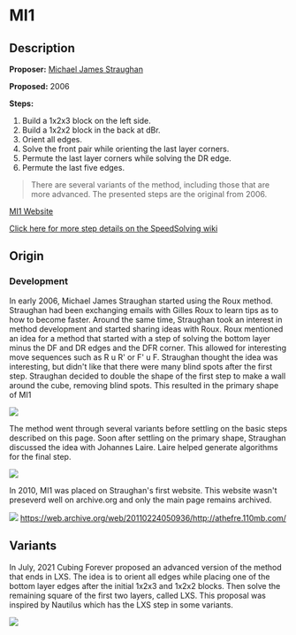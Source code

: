 # MI1

## Description

**Proposer:** [Michael James Straughan](CubingContributors/MethodDevelopers.md#straughan-michael-james-athefre)

**Proposed:** 2006

**Steps:**

1. Build a 1x2x3 block on the left side.
2. Build a 1x2x2 block in the back at dBr.
3. Orient all edges.
4. Solve the front pair while orienting the last layer corners.
5. Permute the last layer corners while solving the DR edge.
6. Permute the last five edges.

>There are several variants of the method, including those that are more advanced. The presented steps are the original from 2006.

[MI1 Website](https://sites.google.com/site/athefre/3x3-methods/mi1?authuser=0)

[Click here for more step details on the SpeedSolving wiki](https://www.speedsolving.com/wiki/index.php/MI1)

## Origin

### Development

In early 2006, Michael James Straughan started using the Roux method. Straughan had been exchanging emails with Gilles Roux to learn tips as to how to become faster. Around the same time, Straughan took an interest in method development and started sharing ideas with Roux. Roux mentioned an idea for a method that started with a step of solving the bottom layer minus the DF and DR edges and the DFR corner. This allowed for interesting move sequences such as R u R' or F' u F. Straughan thought the idea was interesting, but didn't like that there were many blind spots after the first step. Straughan decided to double the shape of the first step to make a wall around the cube, removing blind spots. This resulted in the primary shape of MI1



![](img/MI1/IdeaOrigin2.png)

The method went through several variants before settling on the basic steps described on this page. Soon after settling on the primary shape, Straughan discussed the idea with Johannes Laire. Laire helped generate algorithms for the final step.

![](img/MI1/Laire.png)

In 2010, MI1 was placed on Straughan's first website. This website wasn't preseverd well on archive.org and only the main page remains archived.

![](img/MI1/Site.png)
https://web.archive.org/web/20110224050936/http://athefre.110mb.com/

## Variants

In July, 2021 Cubing Forever proposed an advanced version of the method that ends in LXS. The idea is to orient all edges while placing one of the bottom layer edges after the initial 1x2x3 and 1x2x2 blocks. Then solve the remaining square of the first two layers, called LXS. This proposal was inspired by Nautilus which has the LXS step in some variants.

![](img/MI1/CubingForever.png)